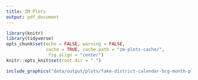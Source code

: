 ```yaml
---
title: ZM Plots
output: pdf_document
---
```





```r
library(knitr)
library(tidyverse)
opts_chunk$set(echo = FALSE, warning = FALSE, 
               cache = TRUE, cache.path = "zm-plots-cache/", 
                fig.align = "center")
knitr::opts_knit$set(root.dir = ".")       
```



```r
include_graphics("data/output/plots/fake-district-calendar-bcg-month-plot.png")
```